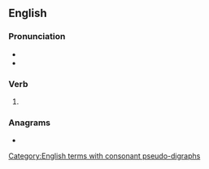 ==English==

===Pronunciation===
* {{audio|en|en-us-misheard.ogg|Audio (US)}} 
* {{IPA|en|/ˈmɪshɜɹd/}}
{{homophones|en|misherd}}

===Verb===
{{head|en|verb form}}

# {{en-past of|mishear}}

===Anagrams===
* {{anagrams|en|a=adehimrs|Draheims|Hermidas|dreamish|semihard}}

[[Category:English terms with consonant pseudo-digraphs]]